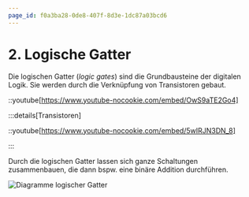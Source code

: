 ```yaml
---
page_id: f0a3ba28-0de8-407f-8d3e-1dc87a03bcd6
---
```



# 2. Logische Gatter

Die logischen Gatter (*logic gates*) sind die Grundbausteine der digitalen Logik. Sie werden durch die Verknüpfung von Transistoren gebaut.

::youtube[https://www.youtube-nocookie.com/embed/OwS9aTE2Go4]

:::details[Transistoren]

::youtube[https://www.youtube-nocookie.com/embed/5wIRJN3DN_8]

<Answer type="text" id="77218889-54e7-4ff2-ac32-10a2de6cb927" />

:::

Durch die logischen Gatter lassen sich ganze Schaltungen zusammenbauen, die dann bspw. eine binäre Addition durchführen.

![Diagramme logischer Gatter](images/00-logic_gates.svg)
